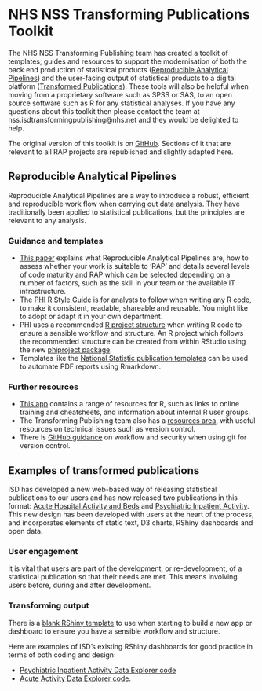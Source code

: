 # NHS NSS Transforming Publications Toolkit

The NHS NSS Transforming Publishing team has created a toolkit of templates,
guides and resources to support the modernisation of both the back end
production of statistical products ([Reproducible Analytical
Pipelines](#reproducible-analytical-pipelines)) and the user-facing output of
statistical products to a digital platform ([Transformed
Publications](#examples-of-transformed-publications)). These tools will also be helpful when
moving from a proprietary software such as SPSS or SAS, to an open source
software such as R for any statistical analyses. If you have any questions about
this toolkit then please contact the team at
nss.isdtransformingpublishing@nhs.net and they would be delighted to help.

The original version of this toolkit is on
[GitHub](https://github.com/NHS-NSS-transforming-publications/Toolkit/blob/master/README.md).
Sections of it that are relevant to all RAP projects are republished and
slightly adapted here.

## Reproducible Analytical Pipelines

Reproducible Analytical Pipelines are a way to introduce a robust, efficient and
reproducible work flow when carrying out data analysis. They have traditionally
been applied to statistical publications, but the principles are relevant to any
analysis.

### Guidance and templates

- [This
  paper](https://www.isdscotland.org/About-ISD/Methodologies/_docs/Reproducible_Analytical_Pipelines_paper_v1.4.pdf)
  explains what Reproducible Analytical Pipelines are, how to assess whether
  your work is suitable to ‘RAP’ and details several levels of code maturity and
  RAP which can be selected depending on a number of factors, such as the skill
  in your team or the available IT infrastructure.
- The [PHI R Style
  Guide](https://github.com/Health-SocialCare-Scotland/R-Resources/blob/master/PHI%20R%20style%20guide.md)
  is for analysts to follow when writing any R code, to make it consistent,
  readable, shareable and reusable.  You might like to adopt or adapt it in your
  own department.
- PHI uses a recommended [R project
  structure](https://github.com/Health-SocialCare-Scotland/r-project-structure)
  when writing R code to ensure a sensible workflow and structure.
  An R project which follows the
  recommended structure can be created from within RStudio using the new
  [phiproject
  package](https://github.com/Health-SocialCare-Scotland/phiproject).
- Templates like the [National Statistic publication
  templates](https://github.com/NHS-NSS-transforming-publications/RMarkdown)
  can be used to automate PDF reports using Rmarkdown.

### Further resources

- [This app](https://scotland.shinyapps.io/nhs-r-resources/) contains a range of
  resources for R, such as links to online training and cheatsheets, and
  information about internal R user groups.
- The Transforming Publishing team also has a [resources
  area](https://github.com/NHS-NSS-transforming-publications/resources), with
  useful resources on technical issues such as version control.
- There is [GitHub
  guidance](https://github.com/NHS-NSS-transforming-publications/GitHub-guidance)
  on workflow and security when using git for version control.

## Examples of transformed publications

ISD has developed a new web-based way of releasing statistical publications to
our users and has now released two publications in this format: [Acute Hospital
Activity and
Beds](https://www.isdscotland.org/Health-Topics/Hospital-Care/Publications/2018-12-18/acute-hospital-publication/?49401491881)
and [Psychiatric Inpatient
Activity](https://www.isdscotland.org/Health-Topics/Mental-Health/Publications/2018-09-25/psychiatric-inpatient-activity/).
This new design has been developed with users at the heart of the process, and
incorporates elements of static text, D3 charts, RShiny dashboards and open
data.

### User engagement

It is vital that users are part of the development, or re-development, of a
statistical publication so that their needs are met. This means involving users
before, during and after development.

### Transforming output

There is a [blank RShiny
template](https://github.com/Health-SocialCare-Scotland/rshiny-project-structure)
to use when starting to build a new app or dashboard to ensure you have a
sensible workflow and structure.

Here are examples of ISD's existing RShiny dashboards for good practice in terms
of both coding and design:

* [Psychiatric Inpatient Activity Data Explorer
  code](https://github.com/Health-SocialCare-Scotland/Psychiatric-Inpatient-Activity)
* [Acute Activity Data Explorer
  code](https://github.com/Health-SocialCare-Scotland/Hospital-Acute-Activity).

